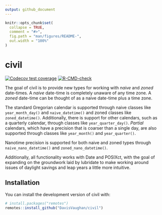 ```yaml
---
output: github_document
---
```


<!-- README.md is generated from README.Rmd. Please edit that file -->

```r
knitr::opts_chunk$set(
  collapse = TRUE,
  comment = "#>",
  fig.path = "man/figures/README-",
  out.width = "100%"
)
```

# civil

<!-- badges: start -->
[![Codecov test coverage](https://codecov.io/gh/DavisVaughan/civil/branch/master/graph/badge.svg)](https://codecov.io/gh/DavisVaughan/civil?branch=master)
[![R-CMD-check](https://github.com/DavisVaughan/civil/workflows/R-CMD-check/badge.svg)](https://github.com/DavisVaughan/civil/actions)
<!-- badges: end -->

The goal of civil is to provide new types for working with _naive_ and _zoned_ date-times. A _naive_ date-time is completely unaware of any time zone. A _zoned_ date-time can be thought of as a naive date-time plus a time zone.

The standard Gregorian calendar is supported through naive classes like `year_month_day()` and `naive_datetime()` and zoned classes like `zoned_datetime()`. Additionally, there is support for other calendars, such as a quarterly calendar, through classes like `year_quarter_day()`. _Partial_ calendars, which have a precision that is coarser than a single day, are also supported through classes like `year_month()` and `year_quarter()`.

Nanotime precision is supported for both naive and zoned types through `naive_nano_datetime()` and `zoned_nano_datetime()`.

Additionally, all functionality works with Date and POSIXct, with the goal of expanding on the groundwork laid by lubridate to make working around issues of daylight savings and leap years a little more intuitive.

## Installation

You can install the development version of civil with:

``` r
# install.packages("remotes")
remotes::install_github("DavisVaughan/civil")
```

